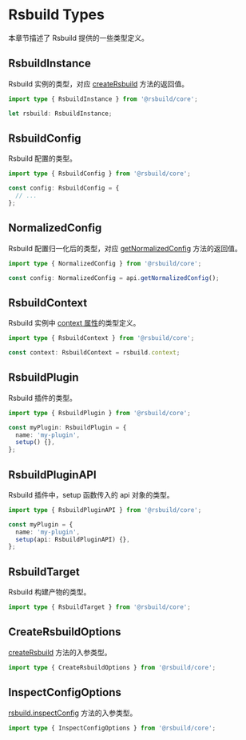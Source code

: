 # Rsbuild Types

本章节描述了 Rsbuild 提供的一些类型定义。

## RsbuildInstance

Rsbuild 实例的类型，对应 [createRsbuild](/api/javascript-api/core#creatersbuild) 方法的返回值。

```ts
import type { RsbuildInstance } from '@rsbuild/core';

let rsbuild: RsbuildInstance;
```

## RsbuildConfig

Rsbuild 配置的类型。

```ts
import type { RsbuildConfig } from '@rsbuild/core';

const config: RsbuildConfig = {
  // ...
};
```

## NormalizedConfig

Rsbuild 配置归一化后的类型，对应 [getNormalizedConfig](/plugins/dev/core#apigetnormalizedconfig) 方法的返回值。

```ts
import type { NormalizedConfig } from '@rsbuild/core';

const config: NormalizedConfig = api.getNormalizedConfig();
```

## RsbuildContext

Rsbuild 实例中 [context 属性](/api/javascript-api/instance#rsbuildcontext)的类型定义。

```ts
import type { RsbuildContext } from '@rsbuild/core';

const context: RsbuildContext = rsbuild.context;
```

## RsbuildPlugin

Rsbuild 插件的类型。

```ts
import type { RsbuildPlugin } from '@rsbuild/core';

const myPlugin: RsbuildPlugin = {
  name: 'my-plugin',
  setup() {},
};
```

## RsbuildPluginAPI

Rsbuild 插件中，setup 函数传入的 api 对象的类型。

```ts
import type { RsbuildPluginAPI } from '@rsbuild/core';

const myPlugin = {
  name: 'my-plugin',
  setup(api: RsbuildPluginAPI) {},
};
```

## RsbuildTarget

Rsbuild 构建产物的类型。

```ts
import type { RsbuildTarget } from '@rsbuild/core';
```

## CreateRsbuildOptions

[createRsbuild](/api/javascript-api/core#creatersbuild) 方法的入参类型。

```ts
import type { CreateRsbuildOptions } from '@rsbuild/core';
```

## InspectConfigOptions

[rsbuild.inspectConfig](/api/javascript-api/instance#rsbuildinspectconfig) 方法的入参类型。

```ts
import type { InspectConfigOptions } from '@rsbuild/core';
```
